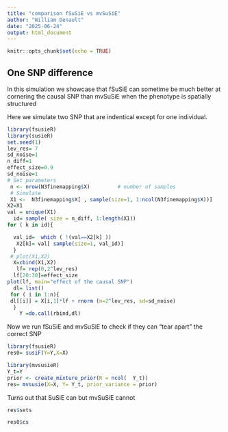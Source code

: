 ```yaml
---
title: "comparison fSuSiE vs mvSuSiE"
author: "William Denault"
date: "2025-06-24"
output: html_document
---
```


```r
knitr::opts_chunk$set(echo = TRUE)
```

##  One SNP difference


In this simulation we showcase that fSuSiE can sometime be much better at
cornering the causal SNP than mvSuSiE when the phenotype is spatially structured



Here we simulate two SNP that are indentical except for one individual.

```r
library(fsusieR)
library(susieR)
set.seed(1)
lev_res= 7
sd_noise=1
n_diff=1
effect_size=0.9
sd_noise=1
# Set parameters
 n <- nrow(N3finemapping$X)         # number of samples
 # Simulate
 X1 <-  N3finemapping$X[ , sample(size=1, 1:ncol(N3finemapping$X))]
X2=X1
val = unique(X1)
  id= sample( size = n_diff, 1:length(X1))
for ( k in id){

  val_id=  which ( !(val==X2[k] ))
   X2[k]= val[ sample(size=1, val_id)]
  }
 # plot(X1,X2)
  X=cbind(X1,X2)
   lf= rep(0,2^lev_res)
  lf[20:30]=effect_size
plot(lf, main="effect of the causal SNP")
  dl= list()
 for ( i in 1:n){
 dl[[i]] = X[i,1]*lf + rnorm (n=2^lev_res, sd=sd_noise)
  }
    Y =do.call(rbind,dl)
```

 Now we run fSuSiE and mvSuSiE to check if they can "tear apart" the correct SNP

```r
library(fsusieR)
res0= susiF(Y=Y,X=X)

library(mvsusieR)
Y_t=Y
prior <- create_mixture_prior(R = ncol(  Y_t))
res= mvsusie(X=X, Y= Y_t, prior_variance = prior)
```

 
 Turns out that SuSiE can but mvSuSiE cannot
```r
res$sets

res0$cs
```
 
 
 

